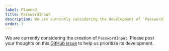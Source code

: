 ```yaml
---
label: Planned
title: PasswordInput
description: We are currently considering the development of `PasswordInput`.
order: 7
---
```


We are currently considering the creation of `PasswordInput`. Please post your thoughts on this [GitHub issue](https://github.com/yamada-ui/yamada-ui/issues/3217) to help us prioritize its development.

